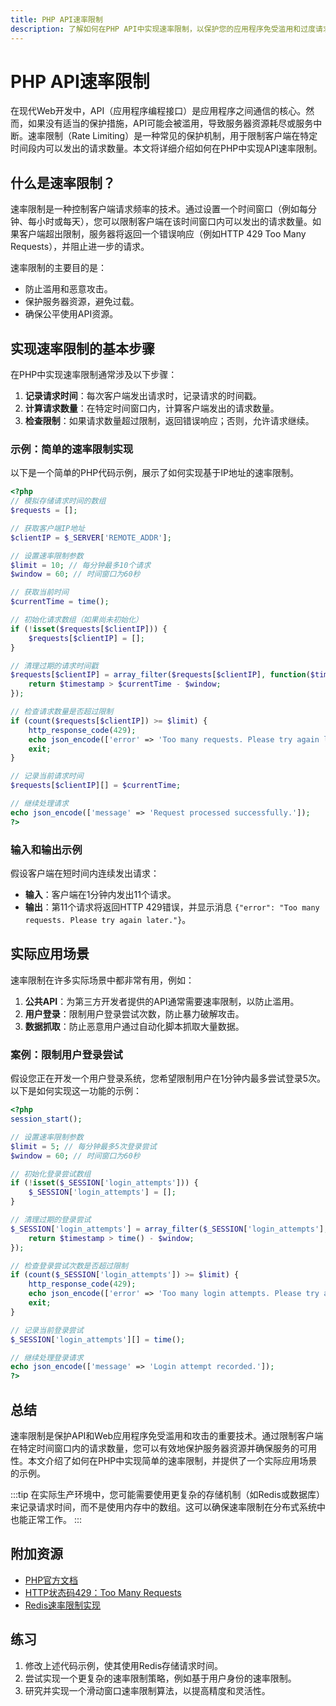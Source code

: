 ```yaml
---
title: PHP API速率限制
description: 了解如何在PHP API中实现速率限制，以保护您的应用程序免受滥用和过度请求的影响。
---
```


# PHP API速率限制

在现代Web开发中，API（应用程序编程接口）是应用程序之间通信的核心。然而，如果没有适当的保护措施，API可能会被滥用，导致服务器资源耗尽或服务中断。速率限制（Rate Limiting）是一种常见的保护机制，用于限制客户端在特定时间段内可以发出的请求数量。本文将详细介绍如何在PHP中实现API速率限制。

## 什么是速率限制？

速率限制是一种控制客户端请求频率的技术。通过设置一个时间窗口（例如每分钟、每小时或每天），您可以限制客户端在该时间窗口内可以发出的请求数量。如果客户端超出限制，服务器将返回一个错误响应（例如HTTP 429 Too Many Requests），并阻止进一步的请求。

速率限制的主要目的是：
- 防止滥用和恶意攻击。
- 保护服务器资源，避免过载。
- 确保公平使用API资源。

## 实现速率限制的基本步骤

在PHP中实现速率限制通常涉及以下步骤：

1. **记录请求时间**：每次客户端发出请求时，记录请求的时间戳。
2. **计算请求数量**：在特定时间窗口内，计算客户端发出的请求数量。
3. **检查限制**：如果请求数量超过限制，返回错误响应；否则，允许请求继续。

### 示例：简单的速率限制实现

以下是一个简单的PHP代码示例，展示了如何实现基于IP地址的速率限制。

```php
<?php
// 模拟存储请求时间的数组
$requests = [];

// 获取客户端IP地址
$clientIP = $_SERVER['REMOTE_ADDR'];

// 设置速率限制参数
$limit = 10; // 每分钟最多10个请求
$window = 60; // 时间窗口为60秒

// 获取当前时间
$currentTime = time();

// 初始化请求数组（如果尚未初始化）
if (!isset($requests[$clientIP])) {
    $requests[$clientIP] = [];
}

// 清理过期的请求时间戳
$requests[$clientIP] = array_filter($requests[$clientIP], function($timestamp) use ($currentTime, $window) {
    return $timestamp > $currentTime - $window;
});

// 检查请求数量是否超过限制
if (count($requests[$clientIP]) >= $limit) {
    http_response_code(429);
    echo json_encode(['error' => 'Too many requests. Please try again later.']);
    exit;
}

// 记录当前请求时间
$requests[$clientIP][] = $currentTime;

// 继续处理请求
echo json_encode(['message' => 'Request processed successfully.']);
?>
```

### 输入和输出示例

假设客户端在短时间内连续发出请求：

- **输入**：客户端在1分钟内发出11个请求。
- **输出**：第11个请求将返回HTTP 429错误，并显示消息 `{"error": "Too many requests. Please try again later."}`。

## 实际应用场景

速率限制在许多实际场景中都非常有用，例如：

1. **公共API**：为第三方开发者提供的API通常需要速率限制，以防止滥用。
2. **用户登录**：限制用户登录尝试次数，防止暴力破解攻击。
3. **数据抓取**：防止恶意用户通过自动化脚本抓取大量数据。

### 案例：限制用户登录尝试

假设您正在开发一个用户登录系统，您希望限制用户在1分钟内最多尝试登录5次。以下是如何实现这一功能的示例：

```php
<?php
session_start();

// 设置速率限制参数
$limit = 5; // 每分钟最多5次登录尝试
$window = 60; // 时间窗口为60秒

// 初始化登录尝试数组
if (!isset($_SESSION['login_attempts'])) {
    $_SESSION['login_attempts'] = [];
}

// 清理过期的登录尝试
$_SESSION['login_attempts'] = array_filter($_SESSION['login_attempts'], function($timestamp) use ($window) {
    return $timestamp > time() - $window;
});

// 检查登录尝试次数是否超过限制
if (count($_SESSION['login_attempts']) >= $limit) {
    http_response_code(429);
    echo json_encode(['error' => 'Too many login attempts. Please try again later.']);
    exit;
}

// 记录当前登录尝试
$_SESSION['login_attempts'][] = time();

// 继续处理登录请求
echo json_encode(['message' => 'Login attempt recorded.']);
?>
```

## 总结

速率限制是保护API和Web应用程序免受滥用和攻击的重要技术。通过限制客户端在特定时间窗口内的请求数量，您可以有效地保护服务器资源并确保服务的可用性。本文介绍了如何在PHP中实现简单的速率限制，并提供了一个实际应用场景的示例。

:::tip
在实际生产环境中，您可能需要使用更复杂的存储机制（如Redis或数据库）来记录请求时间，而不是使用内存中的数组。这可以确保速率限制在分布式系统中也能正常工作。
:::

## 附加资源

- [PHP官方文档](https://www.php.net/docs.php)
- [HTTP状态码429：Too Many Requests](https://developer.mozilla.org/en-US/docs/Web/HTTP/Status/429)
- [Redis速率限制实现](https://redis.io/topics/rate-limiting)

## 练习

1. 修改上述代码示例，使其使用Redis存储请求时间。
2. 尝试实现一个更复杂的速率限制策略，例如基于用户身份的速率限制。
3. 研究并实现一个滑动窗口速率限制算法，以提高精度和灵活性。
